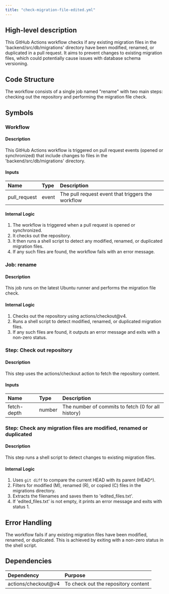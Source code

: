 ```yaml
---
title: "check-migration-file-edited.yml"
---
```


## High-level description
This GitHub Actions workflow checks if any existing migration files in the 'backend/src/db/migrations' directory have been modified, renamed, or duplicated in a pull request. It aims to prevent changes to existing migration files, which could potentially cause issues with database schema versioning.

## Code Structure
The workflow consists of a single job named "rename" with two main steps: checking out the repository and performing the migration file check.

## Symbols

### Workflow
#### Description
This GitHub Actions workflow is triggered on pull request events (opened or synchronized) that include changes to files in the 'backend/src/db/migrations' directory.

#### Inputs
| Name | Type | Description |
|:-----|:-----|:------------|
| pull_request | event | The pull request event that triggers the workflow |

#### Internal Logic
1. The workflow is triggered when a pull request is opened or synchronized.
2. It checks out the repository.
3. It then runs a shell script to detect any modified, renamed, or duplicated migration files.
4. If any such files are found, the workflow fails with an error message.

### Job: rename
#### Description
This job runs on the latest Ubuntu runner and performs the migration file check.

#### Internal Logic
1. Checks out the repository using actions/checkout@v4.
2. Runs a shell script to detect modified, renamed, or duplicated migration files.
3. If any such files are found, it outputs an error message and exits with a non-zero status.

### Step: Check out repository
#### Description
This step uses the actions/checkout action to fetch the repository content.

#### Inputs
| Name | Type | Description |
|:-----|:-----|:------------|
| fetch-depth | number | The number of commits to fetch (0 for all history) |

### Step: Check any migration files are modified, renamed or duplicated
#### Description
This step runs a shell script to detect changes to existing migration files.

#### Internal Logic
1. Uses `git diff` to compare the current HEAD with its parent (HEAD^).
2. Filters for modified (M), renamed (R), or copied (C) files in the migrations directory.
3. Extracts the filenames and saves them to 'edited_files.txt'.
4. If 'edited_files.txt' is not empty, it prints an error message and exits with status 1.

## Error Handling
The workflow fails if any existing migration files have been modified, renamed, or duplicated. This is achieved by exiting with a non-zero status in the shell script.

## Dependencies
| Dependency | Purpose |
|:-----------|:--------|
| actions/checkout@v4 | To check out the repository content |